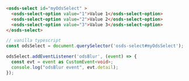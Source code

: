 ```html
<osds-select id="myOdsSelect" >
  <osds-select-option value="1">Value 1</osds-select-option>
  <osds-select-option value="2">Value 2</osds-select-option>
  <osds-select-option value="3">Value 3</osds-select-option>
</osds-select>
```

```typescript
// vanilla typescript
const odsSelect = document.querySelector('osds-select#myOdsSelect');

odsSelect.addEventListener('odsBlur', (event) => {
  const evt = event as CustomEvent<void>;
  console.log("odsBlur event", evt.detail);
});
```
